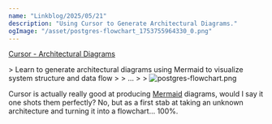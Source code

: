 ```yaml
---
name: "Linkblog/2025/05/21"
description: "Using Cursor to Generate Architectural Diagrams."
ogImage: "/asset/postgres-flowchart_1753755964330_0.png"
---
```


[Cursor - Architectural Diagrams](https://docs.cursor.com/guides/tutorials/architectural-diagrams)

<div class="ml-[2rem] mb-8">
> Learn to generate architectural diagrams using Mermaid to visualize system structure and data flow
>
> ...
>
> <Image src='/asset/postgres-flowchart_1753755964330_0.png' alt='postgres-flowchart.png' width={2048} height={1326} />

Cursor is actually really good at producing [Mermaid](https://mermaid.js.org/) diagrams, would I say it one shots them perfectly? No, but as a first stab at taking an unknown architecture and turning it into a flowchart... 100%.

</div>
